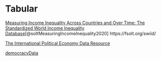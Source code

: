 # Tabular

[Measuring Income Inequality Across Countries and Over Time: The Standardized World Income Inequality Database](https://onlinelibrary.wiley.com/doi/abs/10.1111/ssqu.12795)[@soltMeasuringIncomeInequality2020]
https://fsolt.org/swiid/

[The International Political Economy Data Resource](https://dataverse.harvard.edu/dataset.xhtml?persistentId=doi:10.7910/DVN/X093TV)

[democracyData](https://xmarquez.github.io/democracyData/)